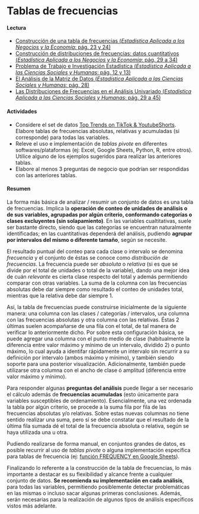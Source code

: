 # Tablas de frecuencias

#### Lectura

- [Construcción de una tabla de frecuencias (_Estadística Aplicada a los Negocios y la Economía_: pág. 23 y 24)](https://drive.google.com/file/d/1FX-LDq_MY3dD6UkhpktQVN6iDgNKug0N/view?usp=sharing)
- [Construcción de distribuciones de frecuencias: datos cuantitativos (_Estadística Aplicada a los Negocios y la Economía_: pág. 29 a 34)](https://drive.google.com/file/d/1FX-LDq_MY3dD6UkhpktQVN6iDgNKug0N/view?usp=sharing)
- [Problema de Trabajo e Investigación Estadística (_Estadística Aplicada a las Ciencias Sociales y Humanas_: pág. 12 y 13)](https://drive.google.com/file/d/1rayM3pmKjnPR8BvKyU8ZGDo8o_2ZuPZR/view?usp=share_link)
- [El Análisis de la Matriz de Datos (_Estadística Aplicada a las Ciencias Sociales y Humanas_: pág. 28)](https://drive.google.com/file/d/1rayM3pmKjnPR8BvKyU8ZGDo8o_2ZuPZR/view?usp=share_link)
- [Las Distribuciones de Frecuencias en el Análisis Univariado (_Estadística Aplicada a las Ciencias Sociales y Humanas_: pág. 29 a 45)](https://drive.google.com/file/d/1rayM3pmKjnPR8BvKyU8ZGDo8o_2ZuPZR/view?usp=share_link)

#### Actividades
- Considere el set de datos [Top Trends on TikTok & YoutubeShorts](https://drive.google.com/drive/folders/1Lprg5DfAXRnUcmYi5TdzfpKIzQ49ITuq?usp=share_link). Elabore tablas de frecuencias absolutas, relativas y acumuladas (si corresponde) para todas las variables.
- Releve el uso e implementación de _tablas pivote_ en diferentes softwares/plataformas (ej: Excel, Google Sheets, Python, R, entre otros). Utilice alguno de los ejemplos sugeridos para realizar las anteriores tablas.
- Elabore al menos 3 preguntas de negocio que podrían ser respondidas con las anteriores tablas.

#### Resumen

La forma más básica de analizar / resumir un conjunto de datos es una tabla de frecuencias. Implica la **operación de conteo de unidades de análisis o de sus variables, agrupadas por algún criterio, conformando categorías o clases excluyentes (sin solapamiento)**. En las variables cualtitativas, suele ser bastante directo, siendo que las categorías se encuentran naturalmente identificadas; en las cuantitativas dependerá del análisis, pudiendo **agrupar por intervalos del mismo o diferente tamaño**, según se necesite.

El resultado puntual del conteo para cada clase o intervalo se denomina _frecuencia_ y el conjunto de éstas se conoce como _distribución de frecuencias_. La frecuencia puede ser _absoluta_ o _relativa_ (si es que se divide por el total de unidades o total de la variable), dando una mejor idea de cuán _relevante_ es cierta clase respecto del total y además permitiendo comparar con otras variables. La suma de la columna con las frecuencias absolutas debe dar siempre como resultado el conteo de unidades total, mientras que la relativa debe dar siempre 1.

Así, la tabla de frecuencias puede construirse inicialmente de la siguiente manera: una columna con las clases / categorías / intervalos, una columna con las frecuencias absolutas y otra columna con las relativas. Éstas 2 últimas suelen acompañarse de una fila con el total, de tal manera de verificar lo anteriormente dicho. Por sobre esta configuración básica, se puede agregar una columna con el punto medio de clase (habitualmente la diferencia entre valor máximo y mínimo de un intervalo, dividido 2) o punto máximo, lo cual ayuda a identifar rápidamente un intervalo sin recurrir a su definición por intervalo (ambos máximo y mínimo), y también siendo soporte para una posterior visualización. Adicionalmente, también puede utilizarse otra columna con el ancho de clase ó amplitud (diferencia entre valor máximo y mínimo).

Para responder algunas **preguntas del análisis** puede llegar a ser necesario el cálculo además de **frecuencias acumuladas** (esto únicamente para variables susceptibles de ordenamiento). Esencialmente, una vez ordenada la tabla por algún criterio, se procede a la suma fila por fila de las frecuencias absolutas y/o relativas. Sobre estas nuevas columnas no tiene sentido realizar una suma, pero sí se debe constatar que el resultado de la última fila sumada dé el total de la frecuencia absoluta o relativa, según se haya utilizada una u otra.

Pudiendo realizarse de forma manual, en conjuntos grandes de datos, es posible recurrir al uso de _tablas pivote_ o alguna implementación específica para tablas de frecuencia (ej: [función FREQUENCY en Google Sheets](https://support.google.com/docs/answer/3094286?hl=es)).

Finalizando lo referente a la construcción de la tabla de frecuencias, lo más importante a destacar es su flexibilidad y alcance frente a cualquier conjunto de datos. **Se recomienda su implementación en cada análisis**, para todas las variables, permitiendo posiblemente detectar problemáticas en las mismas o incluso sacar algunas primeras conclusiones. Además, serán necesarias para la realización de algunos tipos de análisis específicos vistos más adelante.
